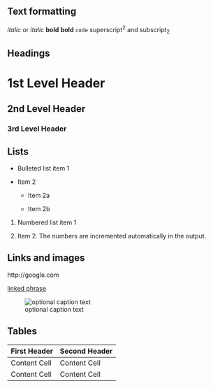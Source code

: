 Text formatting 
------------------------------------------------------------
*italic*  or _italic_
**bold**   __bold__
`code`
superscript^2^ and subscript~2~

Headings
------------------------------------------------------------

# 1st Level Header

## 2nd Level Header

### 3rd Level Header

Lists
------------------------------------------------------------

*   Bulleted list item 1

*   Item 2

    * Item 2a

    * Item 2b

1.  Numbered list item 1

1.  Item 2. The numbers are incremented automatically in the output.

Links and images
------------------------------------------------------------

http://google.com

[linked phrase](http://google.com)

![optional caption text](img/img.png)

Tables 
------------------------------------------------------------

First Header  | Second Header
------------- | -------------
Content Cell  | Content Cell
Content Cell  | Content Cell